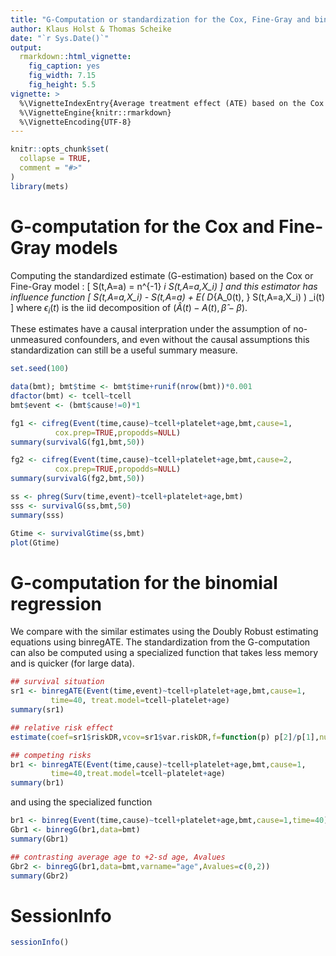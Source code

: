 ```yaml
---
title: "G-Computation or standardization for the Cox, Fine-Gray and binomial regression models for survival data" 
author: Klaus Holst & Thomas Scheike
date: "`r Sys.Date()`"
output:
  rmarkdown::html_vignette:
    fig_caption: yes
    fig_width: 7.15
    fig_height: 5.5        
vignette: >
  %\VignetteIndexEntry{Average treatment effect (ATE) based on the Cox and Fine-Gray model}
  %\VignetteEngine{knitr::rmarkdown}
  %\VignetteEncoding{UTF-8}
---
```


```r
knitr::opts_chunk$set(
  collapse = TRUE,
  comment = "#>"
)
library(mets)
```


G-computation for the Cox and Fine-Gray models 
==============================================

Computing the standardized estimate (G-estimation) based on the Cox or Fine-Gray model :
\[
\hat S(t,A=a) = n^{-1} \sum_i S(t,A=a,X_i) 
\]
and this estimator has influence function
\[
S(t,A=a,X_i) -  S(t,A=a)  + E( D_{A_0(t), \beta} S(t,A=a,X_i)  ) \epsilon_i(t)
\]
where $\epsilon_i(t)$ is the iid decomposition 
of $(\hat A(t) - A(t), \hat \beta- \beta)$.

These estimates have a causal interpration under the assumption
of no-unmeasured confounders, and even without the 
causal assumptions this standardization can still be a useful summary measure. 


```r
set.seed(100)

data(bmt); bmt$time <- bmt$time+runif(nrow(bmt))*0.001
dfactor(bmt) <- tcell~tcell
bmt$event <- (bmt$cause!=0)*1

fg1 <- cifreg(Event(time,cause)~tcell+platelet+age,bmt,cause=1,
	      cox.prep=TRUE,propodds=NULL)
summary(survivalG(fg1,bmt,50))

fg2 <- cifreg(Event(time,cause)~tcell+platelet+age,bmt,cause=2,
	      cox.prep=TRUE,propodds=NULL)
summary(survivalG(fg2,bmt,50))

ss <- phreg(Surv(time,event)~tcell+platelet+age,bmt)
sss <- survivalG(ss,bmt,50)
summary(sss)

Gtime <- survivalGtime(ss,bmt)
plot(Gtime)
```

G-computation for the binomial regression
==============================================

We compare with the similar estimates using the Doubly Robust
estimating equations using binregATE. The standardization from the
G-computation can also be computed using a specialized function that 
takes less memory and is quicker (for large data).

```r

## survival situation
sr1 <- binregATE(Event(time,event)~tcell+platelet+age,bmt,cause=1,
		 time=40, treat.model=tcell~platelet+age)
summary(sr1)

## relative risk effect 
estimate(coef=sr1$riskDR,vcov=sr1$var.riskDR,f=function(p) p[2]/p[1],null=1)

## competing risks 
br1 <- binregATE(Event(time,cause)~tcell+platelet+age,bmt,cause=1,
		 time=40,treat.model=tcell~platelet+age)
summary(br1)

```

and using the specialized function 

```r
br1 <- binreg(Event(time,cause)~tcell+platelet+age,bmt,cause=1,time=40)
Gbr1 <- binregG(br1,data=bmt)
summary(Gbr1)

## contrasting average age to +2-sd age, Avalues
Gbr2 <- binregG(br1,data=bmt,varname="age",Avalues=c(0,2))
summary(Gbr2)
```


SessionInfo
============


```r
sessionInfo()
```


